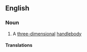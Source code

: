 ==English==

===Noun===
{{en-noun|head=[[cube]] with [[handle]]s|cubes with handles}}

# {{context|topology|lang=en}} A [[three-dimensional]] [[handlebody]]

====Translations====
{{trans-top|three-dimensional handlebody}}
{{trans-mid}}
{{trans-bottom}}
